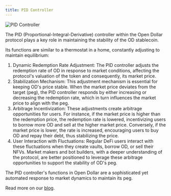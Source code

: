 ```yaml
---
title: PID Controller
---
```


<img src="./img/PID-Controller.gif" alt="PID Controller" />

The PID (Proportional-Integral-Derivative) controller within the Open Dollar protocol plays a key role in maintaining the stability of the OD stablecoin.

Its functions are similar to a thermostat in a home, constantly adjusting to maintain equilibrium:

1. Dynamic Redemption Rate Adjustment: The PID controller adjusts the redemption rate of OD in response to market conditions, affecting the protocol's valuation of the token and consequently, its market price.
2. Stabilization Mechanism: This adjustment mechanism is essential for keeping OD's price stable. When the market price deviates from the target (peg), the PID controller responds by either increasing or decreasing the redemption rate, which in turn influences the market price to align with the peg.
3. Arbitrage Incentivization: These adjustments create arbitrage opportunities for users. For instance, if the market price is higher than the redemption price, the redemption rate is lowered, incentivizing users to borrow more OD and sell at the higher market price. Conversely, if the market price is lower, the rate is increased, encouraging users to buy OD and repay their debt, thus stabilizing the price.
4. User Interaction with Fluctuations: Regular DeFi users interact with these fluctuations when they create vaults, borrow OD, or sell their NFVs. Market makers and bot builders, with a deeper understanding of the protocol, are better positioned to leverage these arbitrage opportunities to support the stability of OD's peg.

The PID controller's functions in Open Dollar are a sophisticated yet automated response to market dynamics to maintain its peg.

Read more on our [blog](https://www.opendollar.com/blog/control-pegged-stablecoin-mechanics-how-od-stays-stable).